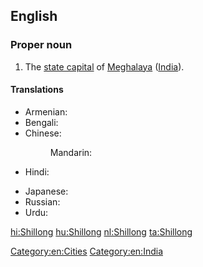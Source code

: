 ==English==
{{wikipedia}}

===Proper noun===
{{en-proper noun}}

# The [[state capital]] of [[Meghalaya]] ([[India]]).

====Translations====
{{trans-top|capital of Meghalaya, India}}
* Armenian: {{t-|hy|Շիլոնգ|tr=Šilong}}
* Bengali: {{t|bn|শিলং|sc=Beng|xs=Bengali}}
* Chinese:
*: Mandarin: {{t|cmn|西隆|tr=Xīlóng|sc=Hani}}
* Hindi: {{t|hi|शिलांग|tr=śilāṅg|xs=Hindi}}
{{trans-mid}}
* Japanese: {{t|ja|シロン|tr=Shiron}}
* Russian: {{t|ru|Шиллонг|m|tr=Šillóng}}
* Urdu: {{t|ur|شیلانگ|tr=śilāṅg|xs=Urdu}}
{{trans-bottom}}

[[Category:en:Cities]]
[[Category:en:India]]

[[hi:Shillong]]
[[hu:Shillong]]
[[nl:Shillong]]
[[ta:Shillong]]